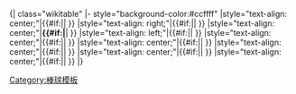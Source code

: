 <noinclude>{| class="wikitable"
</noinclude>|- style="background-color:#ccffff"
|style="text-align: center;"|{{#if:{{{1|}}}|{{{1}}}|&nbsp;}}
|style="text-align: right;"|{{#if:{{{2|}}}|{{{2}}}|&nbsp;}}
|style="text-align: center;"|'''{{#if:{{{3|}}}|{{{3}}}'''|&nbsp;}}
|style="text-align: left;"|{{#if:{{{4|}}}|{{{4}}}|&nbsp;}}
|style="text-align: center;"|{{#if:{{{5|}}}|{{{5}}}|&nbsp;}}
|style="text-align: center;"|{{#if:{{{6|}}}|{{{6}}}|&nbsp;}}
|style="text-align: center;"|{{#if:{{{7|}}}|{{{7}}}|&nbsp;}}
|style="text-align: center;"|{{#if:{{{8|}}}|{{{8}}}|&nbsp;}}
|style="text-align: center;"|{{#if:{{{9|}}}|{{{9}}}|&nbsp;}}
<noinclude>|}
[[Category:棒球模板]]
</noinclude>